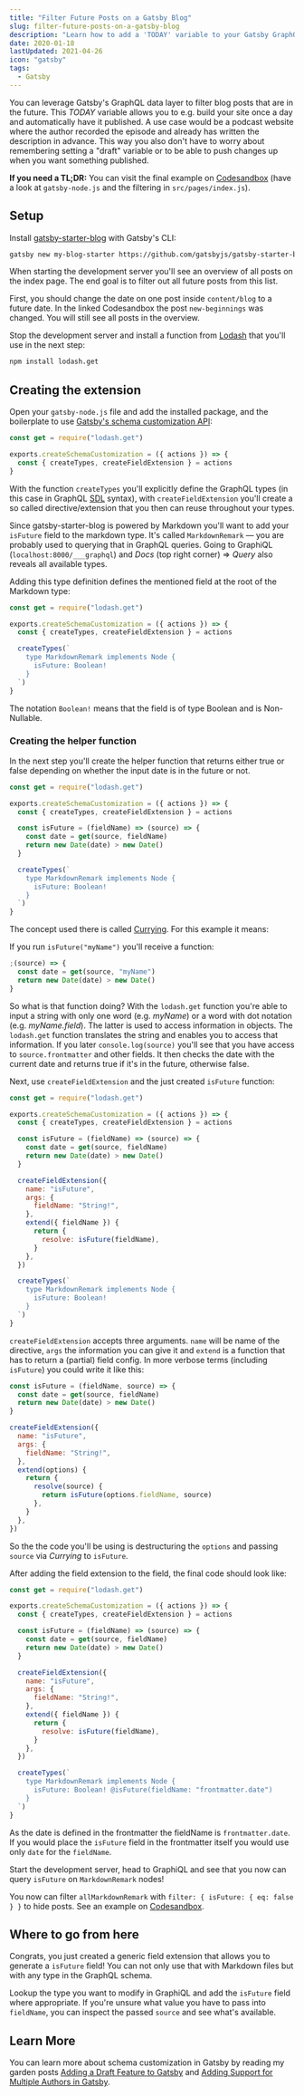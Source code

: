 ```yaml
---
title: "Filter Future Posts on a Gatsby Blog"
slug: filter-future-posts-on-a-gatsby-blog
description: "Learn how to add a 'TODAY' variable to your Gatsby GraphQL schema so that you can filter out any elements that are in the future. This is really helpful when you want to write things in advance but don't want to publish it just yet."
date: 2020-01-18
lastUpdated: 2021-04-26
icon: "gatsby"
tags:
  - Gatsby
---
```


You can leverage Gatsby's GraphQL data layer to filter blog posts that are in the future. This _TODAY_ variable allows you to e.g. build your site once a day and automatically have it published. A use case would be a podcast website where the author recorded the episode and already has written the description in advance. This way you also don't have to worry about remembering setting a "draft" variable or to be able to push changes up when you want something published.

**If you need a TL;DR:** You can visit the final example on [Codesandbox](https://codesandbox.io/s/blogposts-in-future-field-4iuvp) (have a look at `gatsby-node.js` and the filtering in `src/pages/index.js`).

## Setup

Install [gatsby-starter-blog](https://github.com/gatsbyjs/gatsby-starter-blog) with Gatsby's CLI:

```sh
gatsby new my-blog-starter https://github.com/gatsbyjs/gatsby-starter-blog
```

When starting the development server you'll see an overview of all posts on the index page. The end goal is to filter out all future posts from this list.

First, you should change the date on one post inside `content/blog` to a future date. In the linked Codesandbox the post `new-beginnings` was changed. You will still see all posts in the overview.

Stop the development server and install a function from [Lodash](https://lodash.com/) that you'll use in the next step:

```sh
npm install lodash.get
```

## Creating the extension

Open your `gatsby-node.js` file and add the installed package, and the boilerplate to use [Gatsby's schema customization API](https://www.gatsbyjs.com/docs/reference/graphql-data-layer/schema-customization/):

```js title="gatsby-node.js"
const get = require("lodash.get")

exports.createSchemaCustomization = ({ actions }) => {
  const { createTypes, createFieldExtension } = actions
}
```

With the function `createTypes` you'll explicitly define the GraphQL types (in this case in GraphQL [SDL](https://www.prisma.io/blog/graphql-sdl-schema-definition-language-6755bcb9ce51) syntax), with `createFieldExtension` you'll create a so called directive/extension that you then can reuse throughout your types.

Since gatsby-starter-blog is powered by Markdown you'll want to add your `isFuture` field to the markdown type. It's called `MarkdownRemark` — you are probably used to querying that in GraphQL queries. Going to GraphiQL (`localhost:8000/___graphql`) and _Docs_ (top right corner) => _Query_ also reveals all available types.

Adding this type definition defines the mentioned field at the root of the Markdown type:

```js {{ title: 'gatsby-node.js', highlight: [[6, 10]] }}
const get = require("lodash.get")

exports.createSchemaCustomization = ({ actions }) => {
  const { createTypes, createFieldExtension } = actions

  createTypes(`
    type MarkdownRemark implements Node {
      isFuture: Boolean!
    }
  `)
}
```

The notation `Boolean!` means that the field is of type Boolean and is Non-Nullable.

### Creating the helper function

In the next step you'll create the helper function that returns either true or false depending on whether the input date is in the future or not.

```js {{ title: 'gatsby-node.js', highlight: [[6, 9]] }}
const get = require("lodash.get")

exports.createSchemaCustomization = ({ actions }) => {
  const { createTypes, createFieldExtension } = actions

  const isFuture = (fieldName) => (source) => {
    const date = get(source, fieldName)
    return new Date(date) > new Date()
  }

  createTypes(`
    type MarkdownRemark implements Node {
      isFuture: Boolean!
    }
  `)
}
```

The concept used there is called [Currying](https://en.wikipedia.org/wiki/Currying). For this example it means:

If you run `isFuture("myName")` you'll receive a function:

```js
;(source) => {
  const date = get(source, "myName")
  return new Date(date) > new Date()
}
```

So what is that function doing? With the `lodash.get` function you're able to input a string with only one word (e.g. _myName_) or a word with dot notation (e.g. _myName.field_). The latter is used to access information in objects. The `lodash.get` function translates the string and enables you to access that information. If you later `console.log(source)` you'll see that you have access to `source.frontmatter` and other fields. It then checks the date with the current date and returns true if it's in the future, otherwise false.

Next, use `createFieldExtension` and the just created `isFuture` function:

```js {{ title: 'gatsby-node.js', highlight: [[11, 21]] }}
const get = require("lodash.get")

exports.createSchemaCustomization = ({ actions }) => {
  const { createTypes, createFieldExtension } = actions

  const isFuture = (fieldName) => (source) => {
    const date = get(source, fieldName)
    return new Date(date) > new Date()
  }

  createFieldExtension({
    name: "isFuture",
    args: {
      fieldName: "String!",
    },
    extend({ fieldName }) {
      return {
        resolve: isFuture(fieldName),
      }
    },
  })

  createTypes(`
    type MarkdownRemark implements Node {
      isFuture: Boolean!
    }
  `)
}
```

`createFieldExtension` accepts three arguments. `name` will be name of the directive, `args` the information you can give it and `extend` is a function that has to return a (partial) field config. In more verbose terms (including `isFuture`) you could write it like this:

```js
const isFuture = (fieldName, source) => {
  const date = get(source, fieldName)
  return new Date(date) > new Date()
}

createFieldExtension({
  name: "isFuture",
  args: {
    fieldName: "String!",
  },
  extend(options) {
    return {
      resolve(source) {
        return isFuture(options.fieldName, source)
      },
    }
  },
})
```

So the the code you'll be using is destructuring the `options` and passing `source` via _Currying_ to `isFuture`.

After adding the field extension to the field, the final code should look like:

```js {{ title: 'gatsby-node.js', highlight: [25] }}
const get = require("lodash.get")

exports.createSchemaCustomization = ({ actions }) => {
  const { createTypes, createFieldExtension } = actions

  const isFuture = (fieldName) => (source) => {
    const date = get(source, fieldName)
    return new Date(date) > new Date()
  }

  createFieldExtension({
    name: "isFuture",
    args: {
      fieldName: "String!",
    },
    extend({ fieldName }) {
      return {
        resolve: isFuture(fieldName),
      }
    },
  })

  createTypes(`
    type MarkdownRemark implements Node {
      isFuture: Boolean! @isFuture(fieldName: "frontmatter.date")
    }
  `)
}
```

As the date is defined in the frontmatter the fieldName is `frontmatter.date`. If you would place the `isFuture` field in the frontmatter itself you would use only `date` for the `fieldName`.

Start the development server, head to GraphiQL and see that you now can query `isFuture` on `MarkdownRemark` nodes!

You now can filter `allMarkdownRemark` with `filter: { isFuture: { eq: false } }` to hide posts. See an example on [Codesandbox](https://codesandbox.io/s/blogposts-in-future-field-4iuvp).

## Where to go from here

Congrats, you just created a generic field extension that allows you to generate a `isFuture` field! You can not only use that with Markdown files but with any type in the GraphQL schema.

Lookup the type you want to modify in GraphiQL and add the `isFuture` field where appropriate. If you're unsure what value you have to pass into `fieldName`, you can inspect the passed `source` and see what's available.

## Learn More

You can learn more about schema customization in Gatsby by reading my garden posts [Adding a Draft Feature to Gatsby](/garden/adding-a-draft-feature-to-gatsby/) and [Adding Support for Multiple Authors in Gatsby](https://www.lekoarts.de/garden/adding-a-draft-feature-to-gatsby).
